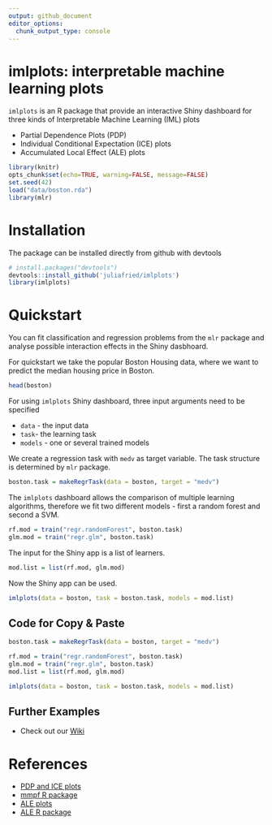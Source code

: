 ```yaml
---
output: github_document
editor_options: 
  chunk_output_type: console
---
```


# imlplots: interpretable machine learning plots
 `imlplots ` is an R package that provide an interactive Shiny dashboard for three kinds of Interpretable Machine Learning (IML) plots
 
* Partial Dependence Plots (PDP)
* Individual Conditional Expectation (ICE) plots
* Accumulated Local Effect (ALE) plots



```r
library(knitr)
opts_chunk$set(echo=TRUE, warning=FALSE, message=FALSE)
set.seed(42)
load("data/boston.rda")
library(mlr)
```

# Installation 
The package can be installed directly from github with devtools
```r
# install.packages("devtools")
devtools::install_github('juliafried/imlplots')
library(imlplots)
```


# Quickstart
You can fit classification and regression problems from the `mlr` package and analyse possible interaction effects in the Shiny dasbhoard.

For quickstart we take the popular Boston Housing data, where we want to predict the median housing price in Boston.
```r
head(boston)
```

For using `imlplots` Shiny dashboard, three input arguments need to be specified

* `data` - the input data
* `task`- the learning task
* `models` - one or several trained models

We create a regression task with `medv` as target variable.
The task structure is determined by `mlr` package.
```r
boston.task = makeRegrTask(data = boston, target = "medv")
```

The `imlplots` dashboard allows the comparison of multiple learning algorithms, therefore we fit two different models - first a random forest and second a SVM.
```r
rf.mod = train("regr.randomForest", boston.task)
glm.mod = train("regr.glm", boston.task)
```

The input for the Shiny app is a list of learners.
```r
mod.list = list(rf.mod, glm.mod)
```

Now the Shiny app can be used.
```r
imlplots(data = boston, task = boston.task, models = mod.list)
```

## Code for Copy & Paste
```r
boston.task = makeRegrTask(data = boston, target = "medv")

rf.mod = train("regr.randomForest", boston.task)
glm.mod = train("regr.glm", boston.task)
mod.list = list(rf.mod, glm.mod)

imlplots(data = boston, task = boston.task, models = mod.list)
```

## Further Examples

* Check out our [Wiki](https://github.com/juliafried/imlplots/wiki)

# References

* [PDP and ICE plots](https://arxiv.org/pdf/1309.6392.pdf)
* [mmpf R package](https://github.com/zmjones/mmpf)
* [ALE plots](https://arxiv.org/abs/1612.08468)
* [ALE R package](https://cran.r-project.org/web/packages/ALEPlot/index.html)



